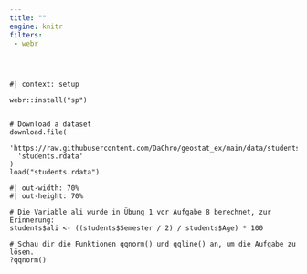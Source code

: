 ```yaml
---
title: ""
engine: knitr
filters:
 - webr


---
```


```webr-r

#| context: setup

webr::install("sp")


# Download a dataset
download.file(
  'https://raw.githubusercontent.com/DaChro/geostat_ex/main/data/students.rdata',
  'students.rdata'
)
load("students.rdata")

```

```webr-r
#| out-width: 70%
#| out-height: 70%

# Die Variable ali wurde in Übung 1 vor Aufgabe 8 berechnet, zur Erinnerung:
students$ali <- ((students$Semester / 2) / students$Age) * 100

# Schau dir die Funktionen qqnorm() und qqline() an, um die Aufgabe zu lösen.
?qqnorm()

```
